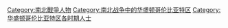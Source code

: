 [[Category:南北戰爭人物|Category:南北戰爭人物]]
[[Category:南北战争中的华盛顿哥伦比亚特区|Category:南北战争中的华盛顿哥伦比亚特区]]
[[Category:华盛顿哥伦比亚特区各时期人士|Category:华盛顿哥伦比亚特区各时期人士]]